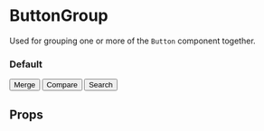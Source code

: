 

<Meta title="Components/ButtonGroup" component={ButtonGroup} />

# ButtonGroup

Used for grouping one or more of the `Button` component together.

### Default

<Preview>
  <Story name="Default">
    <div className="">
      <ButtonGroup>
        <Button>Merge</Button>
        <Button>Compare</Button>
        <Button>Search</Button>
      </ButtonGroup>
    </div>
  </Story>
</Preview>

## Props

<Props of={ButtonGroup} />

